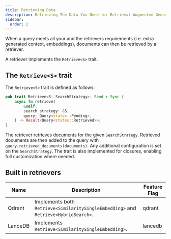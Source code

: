 ```yaml
---
title: Retrieving Data
description: Retrieving The Data You Need for Retrieval Augmented Generation.
sidebar:
  order: 2
---
```


When a query meets all your and the retrievers requirements (i.e. extra generated context, embeddings), documents can then be retrieved by a
retriever.

A retriever implements the `Retrieve<S>` trait.

## The `Retrieve<S>` trait

The `Retrieve<S>` trait is defined as follows:

```rust
pub trait Retrieve<S: SearchStrategy>: Send + Sync {
    async fn retrieve(
        &self,
        search_strategy: &S,
        query: Query<states::Pending>,
    ) -> Result<Query<states::Retrieved>>;
}
```

The retriever retrieves documents for the given `SearchStrategy`. Retrieved documents are then added to the query with `query.retrieved_documents(documents)`.
Any additional configuration is set on the `SearchStrategy`.
The trait is also implemented for closures, enabling full customization where needed.

## Built in retrievers

<small>

| Name    | Description                                                                         | Feature Flag |
| ------- | ----------------------------------------------------------------------------------- | ------------ |
| Qdrant  | Implements both `Retrieve<SimilaritySingleEmbedding>` and `Retrieve<HybridSearch>`. | qdrant       |
| LanceDB | Implements `Retrieve<SimilaritySingleEmbedding>`.                                   | lancedb      |

</small>
